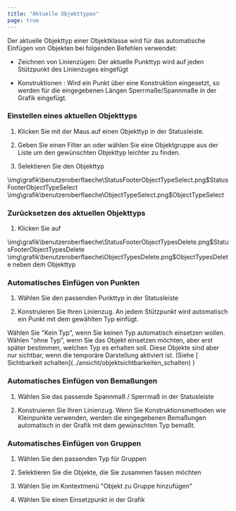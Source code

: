 ```yaml
---
title: "Aktuelle Objekttypen"
page: true
---
```

Der aktuelle Objekttyp einer Objektklasse wird f&#252;r das automatische Einf&#252;gen von Objekten bei folgenden Befehlen verwendet: 

- <Bold> Zeichnen von Linienz&#252;gen: </Bold>  Der aktuelle Punkttyp wird auf jeden St&#252;tzpunkt des Linienzuges eingef&#252;gt

- <Bold> Konstruktionen </Bold> : Wird ein Punkt &#252;ber eine Konstruktion eingesetzt, so werden f&#252;r die eingegebenen L&#228;ngen Sperrma&#223;e/Spannma&#223;e in der Grafik eingef&#252;gt.




### Einstellen eines aktuellen Objekttyps

1. Klicken Sie mit der Maus auf einen Objekttyp in der Statusleiste.

2. Geben Sie einen Filter an oder w&#228;hlen Sie eine Objektgruppe aus der Liste um den gew&#252;nschten Objekttyp leichter zu finden.

3. Selektieren Sie den Objekttyp 


<GeoDesigner>
<Image>\img\grafik\benutzeroberflaeche\StatusFooterObjectTypeSelect.png$StatusFooterObjectTypeSelect</Image>
</GeoDesigner>
<GeoMapper>
<Image>\img\grafik\benutzeroberflaeche\ObjectTypeSelect.png$ObjectTypeSelect</Image>
</GeoMapper>



### Zur&#252;cksetzen des aktuellen Objekttyps

1. Klicken Sie auf 


<GeoDesigner>
<Image>\img\grafik\benutzeroberflaeche\StatusFooterObjectTypesDelete.png$StatusFooterObjectTypesDelete</Image>
</GeoDesigner>
<GeoMapper>
<Image>\img\grafik\benutzeroberflaeche\ObjectTypesDelete.png$ObjectTypesDelete</Image>
</GeoMapper>
 neben dem Objekttyp


### Automatisches Einf&#252;gen von Punkten

1.  W&#228;hlen Sie den passenden Punkttyp in der Statusleiste

2.  Konstruieren Sie Ihren Linienzug. An jedem St&#252;tzpunkt wird automatisch ein Punkt mit dem gew&#228;hlten Typ einf&#252;gt.



<Success>
W&#228;hlen Sie &quot;Kein Typ&quot;, wenn Sie keinen Typ automatisch einsetzen wollen. W&#228;hlen &quot;ohne Typ&quot;, wenn Sie das Objekt einsetzen m&#246;chten, aber erst sp&#228;ter bestimmen, welchen Typ es erhalten soll. Diese Objekte sind aber nur sichtbar, wenn die tempor&#228;re Darstellung aktiviert ist. (Siehe [ Sichtbarkeit schalten](../ansicht/objektsichtbarkeiten_schalten)
)
</Success>

 
###  Automatisches Einf&#252;gen von Bema&#223;ungen

1. W&#228;hlen Sie das passende Spannma&#223; / Sperrma&#223; in der Statusleiste

2.  Konstruieren Sie Ihren Linienzug. Wenn Sie Konstruktionsmethoden wie Kleinpunkte verwenden, werden die eingegebenen Bema&#223;ungen automatisch in der Grafik mit dem gew&#252;nschten Typ bema&#223;t.




###  Automatisches Einf&#252;gen von Gruppen

1. W&#228;hlen Sie den passenden Typ f&#252;r Gruppen

2.  Selektieren Sie die Objekte, die Sie zusammen fassen m&#246;chten

3.  W&#228;hlen Sie im Kontextmen&#252; &quot;Objekt zu Gruppe hinzuf&#252;gen&quot;

4.  W&#228;hlen Sie einen Einsetzpunkt in der Grafik



